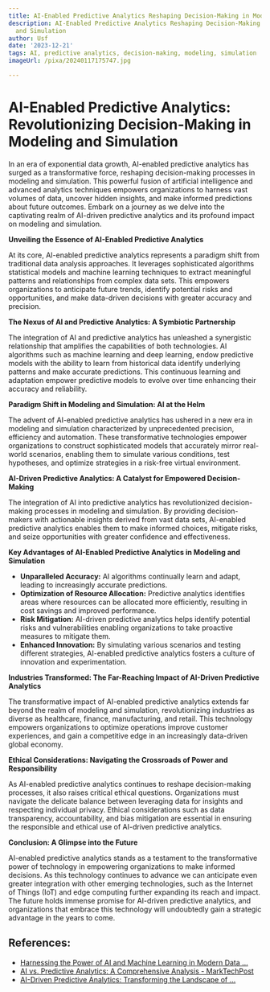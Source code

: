 ```yaml
---
title: AI-Enabled Predictive Analytics Reshaping Decision-Making in Modeling and Simulation
description: AI-Enabled Predictive Analytics Reshaping Decision-Making in Modeling
  and Simulation
author: Usf
date: '2023-12-21'
tags: AI, predictive analytics, decision-making, modeling, simulation
imageUrl: /pixa/20240117175747.jpg

---
```

# AI-Enabled Predictive Analytics: Revolutionizing Decision-Making in Modeling and Simulation

In  an era of exponential data growth, AI-enabled predictive analytics has  surged as a transformative force, reshaping decision-making processes in  modeling and simulation. This powerful fusion of artificial intelligence  and advanced  analytics techniques empowers organizations to harness vast volumes of data, uncover hidden insights, and make informed predictions about future outcomes. Embark on a journey as we delve into the captivating realm of AI-driven predictive analytics and its  profound impact on  modeling  and simulation.

**Unveiling the Essence of  AI-Enabled Predictive Analytics**

At its core, AI-enabled predictive analytics represents a paradigm shift from traditional data analysis approaches. It leverages sophisticated algorithms statistical models and machine learning  techniques to extract  meaningful patterns and relationships from complex data sets. This empowers organizations to anticipate future trends, identify potential risks and opportunities,  and make data-driven decisions with  greater accuracy and precision.

**The Nexus of AI and Predictive Analytics: A Symbiotic Partnership**

The integration of AI and predictive analytics  has unleashed a synergistic relationship that amplifies the capabilities of both technologies. AI algorithms  such as machine learning  and deep learning, endow predictive models with  the ability to learn from historical  data identify underlying patterns and  make accurate predictions. This continuous  learning and adaptation empower predictive models to evolve over time enhancing  their accuracy and reliability.

**Paradigm  Shift in Modeling and Simulation: AI at the Helm**

The advent of AI-enabled predictive  analytics has ushered in a new era in modeling and simulation characterized by unprecedented precision, efficiency and automation. These  transformative technologies empower  organizations to construct sophisticated models that accurately mirror  real-world scenarios, enabling  them to  simulate various conditions, test  hypotheses, and optimize strategies in a risk-free virtual environment.

**AI-Driven Predictive Analytics: A Catalyst for Empowered  Decision-Making**

The integration of AI into predictive analytics has revolutionized decision-making processes in modeling and  simulation. By providing decision-makers  with actionable insights  derived  from vast data sets, AI-enabled predictive analytics enables  them to make informed choices, mitigate risks, and seize opportunities  with greater confidence and effectiveness.

**Key Advantages of AI-Enabled Predictive Analytics in Modeling  and Simulation**

* **Unparalleled Accuracy:** AI algorithms continually learn and adapt, leading to increasingly accurate predictions.
* **Optimization of Resource Allocation:** Predictive analytics identifies  areas where resources can be allocated more efficiently, resulting in cost savings and improved performance.
* **Risk Mitigation:** AI-driven predictive analytics helps identify potential risks and vulnerabilities  enabling organizations  to take proactive  measures to mitigate them.
* **Enhanced Innovation:** By simulating various scenarios and testing different strategies, AI-enabled predictive analytics fosters a culture  of innovation  and  experimentation.

**Industries Transformed: The Far-Reaching Impact of AI-Driven Predictive Analytics**

The transformative impact of AI-enabled predictive analytics extends far beyond the realm of modeling and  simulation, revolutionizing industries as diverse as healthcare, finance, manufacturing, and retail. This technology empowers organizations to optimize  operations improve customer experiences, and gain a competitive edge in an increasingly data-driven  global economy.

**Ethical  Considerations: Navigating the Crossroads of Power and Responsibility**

As AI-enabled predictive analytics continues to  reshape decision-making processes, it also raises critical ethical questions. Organizations must navigate the  delicate  balance between leveraging data for insights and respecting individual privacy. Ethical considerations such  as data transparency, accountability, and bias mitigation are essential in ensuring the responsible and ethical use of AI-driven predictive analytics.

**Conclusion: A Glimpse into the Future**

AI-enabled  predictive analytics stands as a testament to the transformative power of technology in empowering organizations to make informed decisions. As this technology continues to  advance we can  anticipate even greater integration with other  emerging technologies, such as  the Internet  of Things (IoT) and edge computing further expanding its reach and impact.  The future holds  immense promise for AI-driven predictive analytics, and organizations that embrace this technology will undoubtedly gain a strategic advantage in the years to come.

## References:
- [Harnessing the Power of AI and Machine Learning in Modern Data ...](https://www.linkedin.com/pulse/harnessing-power-ai-machine-learning-modern-data-nicholas-vscbc?trk=article-ssr-frontend-pulse_more-articles_related-content-card)
- [AI vs. Predictive Analytics: A Comprehensive Analysis - MarkTechPost](https://www.marktechpost.com/2023/07/03/ai-vs-predictive-analytics-a-comprehensive-analysis/)
- [AI-Driven Predictive Analytics: Transforming the Landscape of ...](https://medium.com/@e1techsocial2023/ai-driven-predictive-analytics-transforming-the-landscape-of-business-intelligence-655d3543d175)
